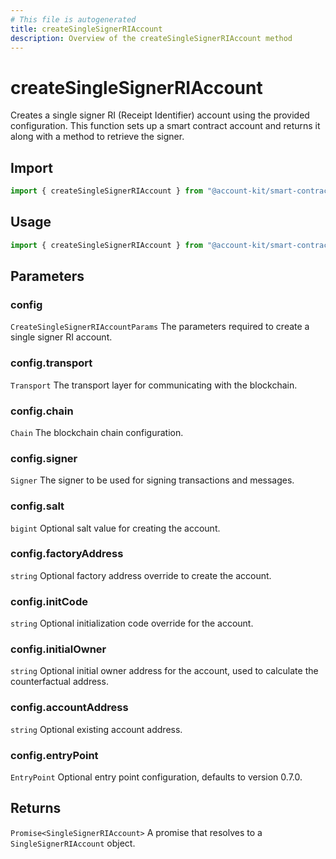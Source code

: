 ```yaml
---
# This file is autogenerated
title: createSingleSignerRIAccount
description: Overview of the createSingleSignerRIAccount method
---
```


# createSingleSignerRIAccount

Creates a single signer RI (Receipt Identifier) account using the provided configuration.
This function sets up a smart contract account and returns it along with a method to retrieve the signer.

## Import

```ts
import { createSingleSignerRIAccount } from "@account-kit/smart-contracts";
```

## Usage

```ts
import { createSingleSignerRIAccount } from "@account-kit/smart-contracts";
```

## Parameters

### config

`CreateSingleSignerRIAccountParams`
The parameters required to create a single signer RI account.

### config.transport

`Transport`
The transport layer for communicating with the blockchain.

### config.chain

`Chain`
The blockchain chain configuration.

### config.signer

`Signer`
The signer to be used for signing transactions and messages.

### config.salt

`bigint`
Optional salt value for creating the account.

### config.factoryAddress

`string`
Optional factory address override to create the account.

### config.initCode

`string`
Optional initialization code override for the account.

### config.initialOwner

`string`
Optional initial owner address for the account, used to calculate the counterfactual address.

### config.accountAddress

`string`
Optional existing account address.

### config.entryPoint

`EntryPoint`
Optional entry point configuration, defaults to version 0.7.0.

## Returns

`Promise<SingleSignerRIAccount>`
A promise that resolves to a `SingleSignerRIAccount` object.
